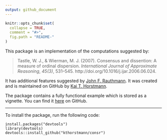 ```yaml
---
output: github_document
---
```


<!-- README.md is generated from README.Rmd. Please edit that file -->

```r
knitr::opts_chunk$set(
  collapse = TRUE,
  comment = "#>",
  fig.path = "README-"
)
```

This package is an implementation of the computations suggested by:

> Tastle, W. J., & Wierman, M. J. (2007). Consensus and dissention: A measure of ordinal dispersion. *International Journal of Approximate Reasoning*, *45(3)*, 531–545. http://doi.org/10.1016/j.ijar.2006.06.024.

It has additional features suggested by [John F. Rauthmann](https://www.psychologie.hu-berlin.de/de/personal/7799242). It was created and is maintained on GitHub by [Kai T. Horstmann](https://www.psychologie.hu-berlin.de/de/personal/91680294).

The package contains a fully functional example which is stored as a vignette. You can find it [here](https://github.com/kthorstmann/consr/blob/master/vignettes/consr-vignette.Rmd) on GitHub.

***

To install the package, run the following code:
```
install.packages("devtools")
library(devtools)
devtools::install_github("kthorstmann/consr")
```







